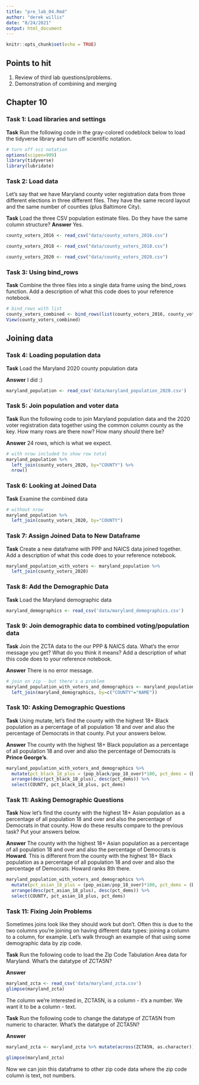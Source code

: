 ```yaml
---
title: "pre_lab_04.Rmd"
author: "derek willis"
date: "8/24/2021"
output: html_document
---
```


```r
knitr::opts_chunk$set(echo = TRUE)
```

## Points to hit
1. Review of third lab questions/problems.
2. Demonstration of combining and merging

## Chapter 10

### Task 1: Load libraries and settings

**Task** Run the following code in the gray-colored codeblock below to load the tidyverse library and turn off scientific notation. 

```r
# turn off sci notation
options(scipen=999)
library(tidyverse)
library(lubridate)
```

### Task 2: Load data
Let's say that we have Maryland county voter registration data from three different elections in three different files. They have the same record layout and the same number of counties (plus Baltimore City).

**Task** Load the three CSV population estimate files. Do they have the same column structure?
**Answer** Yes.

```r
county_voters_2016 <- read_csv("data/county_voters_2016.csv")
```

```r
county_voters_2018 <- read_csv("data/county_voters_2018.csv")
```

```r
county_voters_2020 <- read_csv("data/county_voters_2020.csv")
```


### Task 3: Using bind_rows

**Task** Combine the three files into a single data frame using the bind_rows function. Add a description of what this code does to your reference notebook.

```r
# bind_rows with list
county_voters_combined <- bind_rows(list(county_voters_2016, county_voters_2018, county_voters_2020))
View(county_voters_combined)
```

## Joining data

### Task 4: Loading population data

**Task** Load the Maryland 2020 county population data

**Answer** I did :)

```r
maryland_population <- read_csv('data/maryland_population_2020.csv')
```

### Task 5: Join population and voter data

**Task** Run the following code to join Maryland population data and the 2020 voter registration data together using the common column county as the key. How many rows are there now? How many *should* there be?

**Answer** 24 rows, which is what we expect. 

```r
# with nrow included to show row total
maryland_population %>% 
  left_join(county_voters_2020, by="COUNTY") %>% 
  nrow()
```

### Task 6: Looking at Joined Data

**Task** Examine the combined data

```r
# without nrow
maryland_population %>% 
  left_join(county_voters_2020, by="COUNTY")
```

### Task 7: Assign Joined Data to New Dataframe

**Task** Create a new dataframe with PPP and NAICS data joined together. Add a description of what this code does to your reference notebook.

```r
maryland_population_with_voters <- maryland_population %>% 
  left_join(county_voters_2020)
```

### Task 8: Add the Demographic Data

**Task** Load the Maryland demographic data

```r
maryland_demographics <- read_csv('data/maryland_demographics.csv')
```

### Task 9: Join demographic data to combined voting/population data

**Task** Join the ZCTA data to the our PPP & NAICS data. What's the error message you get? What do you think it means? Add a description of what this code does to your reference notebook.

**Answer** There is no error message. 

```r
# join on zip - but there's a problem
maryland_population_with_voters_and_demographics <- maryland_population_with_voters %>% 
  left_join(maryland_demographics, by=c("COUNTY"="NAME"))
```

### Task 10: Asking Demographic Questions

**Task** Using mutate, let's find the county with the highest 18+ Black population as a percentage of all population 18 and over and also the percentage of Democrats in that county. Put your answers below.

**Answer** The county with the highest 18+ Black population as a percentage of all population 18 and over and also the percentage of Democrats is **Prince George's**.

```r
maryland_population_with_voters_and_demographics %>%
  mutate(pct_black_18_plus = (pop_black/pop_18_over)*100, pct_dems = (DEM/Total)*100) %>% 
  arrange(desc(pct_black_18_plus), desc(pct_dems)) %>% 
  select(COUNTY, pct_black_18_plus, pct_dems)
```

### Task 11: Asking Demographic Questions

**Task** Now let's find the county with the highest 18+ Asian population as a percentage of all population 18 and over and also the percentage of Democrats in that county. How do these results compare to the previous task? Put your answers below.

**Answer** The county with the highest 18+ Asian population as a percentage of all population 18 and over and also the percentage of Democrats is **Howard**. This is different from the county with the highest 18+ Black population as a percentage of all population 18 and over and also the percentage of Democrats. Howard ranks 8th there. 

```r
maryland_population_with_voters_and_demographics %>%
  mutate(pct_asian_18_plus = (pop_asian/pop_18_over)*100, pct_dems = (DEM/Total)*100) %>% 
  arrange(desc(pct_asian_18_plus), desc(pct_dems)) %>% 
  select(COUNTY, pct_asian_18_plus, pct_dems)
```

### Task 11: Fixing Join Problems

Sometimes joins look like they should work but don't. Often this is due to the two columns you're joining on having different data types: joining a <chr> column to a <dbl> column, for example. Let's walk through an example of that using some demographic data by zip code.

**Task** Run the following code to load the Zip Code Tabulation Area data for Maryland. What's the datatype of ZCTA5N?

**Answer** <dbl>

```r
maryland_zcta <- read_csv('data/maryland_zcta.csv')
glimpse(maryland_zcta)
```

The column we're interested in, ZCTA5N, is a <dbl> column - it's a number. We want it to be a <chr> column - text.

**Task** Run the following code to change the datatype of ZCTA5N from numeric to character. What's the datatype of ZCTA5N?

**Answer** <chr>

```r
maryland_zcta <- maryland_zcta %>% mutate(across(ZCTA5N, as.character))

glimpse(maryland_zcta)
```

Now we can join this dataframe to other zip code data where the zip code column is text, not numbers.
